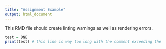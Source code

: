 ```yaml
---
title: "Assignment Example"
output: html_document
---
```


This RMD file should create linting warnings as well as rendering errors.

```r
test = DNE
print(test) # this line is way too long with the comment exceeding the recommended 80 characters
```

